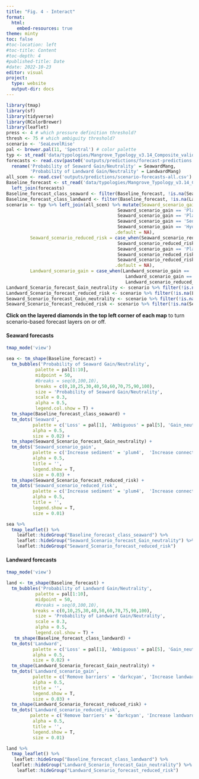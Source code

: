```yaml
---
title: "Fig. 4 - Interact"
format:
  html:
    embed-resources: true
theme: minty
toc: false
#toc-location: left
#toc-title: Content
#toc-depth: 4
#published-title: Date
#date: 2022-10-23
editor: visual
project:
  type: website
  output-dir: docs
---
```


```r
library(tmap)
library(sf)
library(tidyverse)
library(RColorBrewer)
library(leaflet)
press <- 4 # which pressure definition threshold?
thresh <- 75 # which ambiguity threshold?
scenario <- 'SeaLevelRise'
pal <- brewer.pal(11, 'Spectral') # color palette
typ <- st_read('data/typologies/Mangrove_Typology_v3.14_Composite_valid_centroids.gpkg') 
forecasts <- read.csv(paste0('outputs/predictions/forecast-predictions', press, '_', thresh, '_', scenario, '_fit.csv')) %>% 
  rename('Probability of Seaward Gain/Neutrality' = SeawardMang,
         'Probability of Landward Gain/Neutrality' = LandwardMang)
all_scen <- read.csv('outputs/predictions/scenario-forecasts-all.csv')
Baseline_forecast <- st_read('data/typologies/Mangrove_Typology_v3.14_Composite_valid_centroids.gpkg') %>% 
  left_join(forecasts)
Baseline_forecast_class_seaward <- filter(Baseline_forecast, !is.na(Seaward))
Baseline_forecast_class_landward <- filter(Baseline_forecast, !is.na(Landward))
scenario <- typ %>% left_join(all_scen) %>% mutate(Seaward_scenario_gain = case_when(Seaward_scenario_gain == 'Hydrology_Sediment' ~ 'Increase connectivity or sediment',
                                          Seaward_scenario_gain == 'Plant_Hydrology_Sediment' ~ 'Increase connectivity or sediment or landward propagules', 
                                          Seaward_scenario_gain == 'Plant_Hydrology' ~ 'Increase connectivity or landward propagules', 
                                          Seaward_scenario_gain == 'Sediment' ~ 'Increase sediment', 
                                          Seaward_scenario_gain == 'Hydrology' ~ 'Increase connectivity',
                                         .default = NA),
         Seaward_scenario_reduced_risk = case_when(Seaward_scenario_reduced_risk == 'Hydrology_Sediment' ~ 'Increase connectivity or sediment',
                                          Seaward_scenario_reduced_risk== 'Plant_Hydrology_Sediment' ~ 'Increase connectivity or sediment or landward propagules', 
                                          Seaward_scenario_gain == 'Plant_Hydrology' ~ 'Increase connectivity or landward propagules', 
                                          Seaward_scenario_reduced_risk == 'Sediment' ~ 'Increase sediment', 
                                          Seaward_scenario_reduced_risk == 'Hydrology' ~ 'Increase connectivity',
                                         .default = NA),
         Landward_scenario_gain = case_when(Landward_scenario_gain == 'Plant' ~ 'Increase landward propagules',
                                             Landward_scenario_gain == 'Barriers' ~ 'Remove barriers', Landward_scenario_gain == 'Plant_Hydrology_Barriers' ~ 'Increase landward propagules or connectivity or remove barriers', Landward_scenario_gain == 'Hydrology_Barriers' ~ 'Remove barriers or increase connectivity', Landward_scenario_gain == 'Plant_Hydrology' ~ 'Increase landward propagules or connectivity', Landward_scenario_gain == 'Hydrology' ~ 'Increase connectivity', .default = NA),   Landward_scenario_reduced_risk = case_when(Landward_scenario_reduced_risk == 'Plant' ~ 'Increase landward propagules',
                                             Landward_scenario_reduced_risk== 'Barriers' ~ 'Remove barriers', Landward_scenario_reduced_risk == 'Plant_Hydrology_Barriers' ~ 'Increase landward propagules or connectivity or remove barriers', Landward_scenario_reduced_risk== 'Hydrology_Barriers' ~ 'Remove barriers to landward migration or increase connectivity', Landward_scenario_reduced_risk == 'Plant_Hydrology' ~ 'Increase landward propagules or connectivity', Landward_scenario_reduced_risk == 'Hydrology' ~ 'Increase connectivity', .default = NA))
Landward_Scenario_forecast_Gain_neutrality <- scenario %>% filter(!is.na(Landward_scenario_gain))
Landward_Scenario_forecast_reduced_risk <- scenario %>% filter(!is.na(Landward_scenario_reduced_risk))
Seaward_Scenario_forecast_Gain_neutrality <- scenario %>% filter(!is.na(Seaward_scenario_gain))
Seaward_Scenario_forecast_reduced_risk <- scenario %>% filter(!is.na(Seaward_scenario_reduced_risk))
```

**Click on the layered diamonds in the top left corner of each map** to turn scenario-based forecast layers on or off.

#### Seaward forecasts

```r
tmap_mode('view')

sea <- tm_shape(Baseline_forecast) +
  tm_bubbles('Probability of Seaward Gain/Neutrality',
           palette = pal[1:10], 
           midpoint = 50,
           #breaks = seq(0,100,10),
           breaks = c(0,10,25,30,40,50,60,70,75,90,100),
           size = 'Probability of Seaward Gain/Neutrality',
           scale = 0.3,
           alpha = 0.5,
           legend.col.show = T) +
  tm_shape(Baseline_forecast_class_seaward) +
  tm_dots('Seaward', 
          palette = c('Loss' = pal[1], 'Ambiguous' = pal[5], 'Gain_neutrality' = pal[10]), 
          alpha = 0.5, 
          size = 0.02) +
  tm_shape(Seaward_Scenario_forecast_Gain_neutrality) +
  tm_dots('Seaward_scenario_gain', 
          palette = c('Increase sediment' = 'plum4',  'Increase connectivity' = 'darkgoldenrod2', 'Increase connectivity or sediment' = 'hotpink3', 'Increase connectivity or landward propagules' = 'black', 'Increase connectivity or sediment or landward propagules' = 'midnightblue'), 
          alpha = 0.5, 
          title = '',
          legend.show = T, 
          size = 0.03) +
  tm_shape(Seaward_Scenario_forecast_reduced_risk) +
  tm_dots('Seaward_scenario_reduced_risk', 
          palette = c('Increase sediment' = 'plum4',  'Increase connectivity' = 'darkgoldenrod2', 'Increase connectivity or sediment' = 'hotpink3', 'Increase connectivity or landward propagules' = 'black', 'Increase connectivity or sediment or landward propagules' = 'midnightblue'), 
          alpha = 0.5, 
          title = '',
          legend.show = T, 
          size = 0.01)

sea %>% 
  tmap_leaflet() %>%
    leaflet::hideGroup("Baseline_forecast_class_seaward") %>% 
    leaflet::hideGroup("Seaward_Scenario_forecast_Gain_neutrality") %>% 
    leaflet::hideGroup("Seaward_Scenario_forecast_reduced_risk")
```

#### Landward forecasts

```r
tmap_mode('view')

land <- tm_shape(Baseline_forecast) +
  tm_bubbles('Probability of Landward Gain/Neutrality',
           palette = pal[1:10], 
           midpoint = 50,
           #breaks = seq(0,100,10),
          breaks = c(0,10,25,30,40,50,60,70,75,90,100),
           size = 'Probability of Landward Gain/Neutrality',
           scale = 0.3,
           alpha = 0.5,
           legend.col.show = T) +
   tm_shape(Baseline_forecast_class_landward) +
  tm_dots('Landward', 
          palette = c('Loss' = pal[1], 'Ambiguous' = pal[5], 'Gain_neutrality' = pal[10]), 
          alpha = 0.5, 
          size = 0.02) +
  tm_shape(Landward_Scenario_forecast_Gain_neutrality) +
  tm_dots('Landward_scenario_gain', 
          palette = c('Remove barriers' = 'darkcyan', 'Increase landward propagules' = 'yellowgreen', 'Increase connectivity' = 'darkgoldenrod2', 'Remove barriers or increase connectivity' = 'darkorchid4', 'Increase landward propagules or connectivity' = 'black', 'Increase landward propagules or connectivity or remove barriers' = 'deeppink4'), 
          alpha = 0.5, 
          title = '',
          legend.show = T, 
          size = 0.03) +
  tm_shape(Landward_Scenario_forecast_reduced_risk) +
  tm_dots('Landward_scenario_reduced_risk', 
         palette = c('Remove barriers' = 'darkcyan', 'Increase landward propagules' = 'yellowgreen', 'Increase connectivity' = 'darkgoldenrod2', 'Plant_Barriers' = 'darkorange3', 'Remove barriers or increase connectivity' = 'darkorchid4', 'Increase landward propagules or connectivity' = 'black', 'Increase landward propagules or connectivity or remove barriers' = 'deeppink4'), 
          alpha = 0.5, 
          title = '',
          legend.show = T, 
          size = 0.01) 

land %>% 
  tmap_leaflet() %>%
   leaflet::hideGroup("Baseline_forecast_class_landward") %>% 
  leaflet::hideGroup("Landward_Scenario_forecast_Gain_neutrality") %>% 
    leaflet::hideGroup("Landward_Scenario_forecast_reduced_risk")
```
